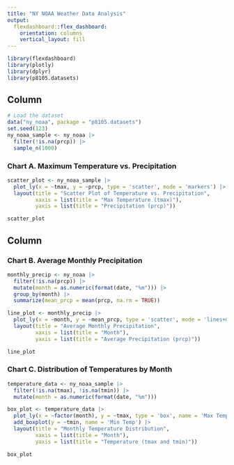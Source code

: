 ```yaml
---
title: "NY NOAA Weather Data Analysis"
output: 
  flexdashboard::flex_dashboard:
    orientation: columns
    vertical_layout: fill
---
```


```r
library(flexdashboard)
library(plotly)
library(dplyr)
library(p8105.datasets)
```

Column {data-width=650}
-----------------------------------------------------------------------
```r
# Load the dataset
data("ny_noaa", package = "p8105.datasets")
set.seed(123) 
ny_noaa_sample <- ny_noaa |> 
  filter(!is.na(prcp)) |> 
  sample_n(1000) 

```

### Chart A. Maximum Temperature vs. Precipitation

```r
scatter_plot <- ny_noaa_sample |> 
  plot_ly(x = ~tmax, y = ~prcp, type = 'scatter', mode = 'markers') |> 
  layout(title = "Scatter Plot of Temperature vs. Precipitation",
         xaxis = list(title = "Max Temperature (tmax)"),
         yaxis = list(title = "Precipitation (prcp)"))

scatter_plot
```

Column {data-width=350}
-----------------------------------------------------------------------

### Chart B. Average Monthly Precipitation

```r
monthly_precip <- ny_noaa |> 
  filter(!is.na(prcp)) |> 
  mutate(month = as.numeric(format(date, "%m"))) |> 
  group_by(month) |> 
  summarize(mean_prcp = mean(prcp, na.rm = TRUE))

line_plot <- monthly_precip |> 
  plot_ly(x = ~month, y = ~mean_prcp, type = 'scatter', mode = 'lines+markers') |> 
  layout(title = "Average Monthly Precipitation",
         xaxis = list(title = "Month"),
         yaxis = list(title = "Average Precipitation (prcp)"))

line_plot
```

### Chart C. Distribution of Temperatures by Month

```r
temperature_data <- ny_noaa_sample |> 
  filter(!is.na(tmax), !is.na(tmin)) |> 
  mutate(month = as.numeric(format(date, "%m")))

box_plot <- temperature_data |> 
  plot_ly(x = ~factor(month), y = ~tmax, type = 'box', name = 'Max Temp') |> 
  add_boxplot(y = ~tmin, name = 'Min Temp') |> 
  layout(title = "Monthly Temperature Distribution",
         xaxis = list(title = "Month"),
         yaxis = list(title = "Temperature (tmax and tmin)"))

box_plot
```

